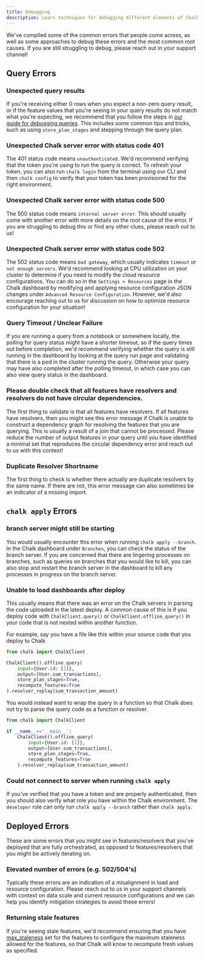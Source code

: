 ```yaml
---
title: Debugging
description: Learn techniques for debugging different elements of Chalk.
---
```


We've compiled some of the common errors that people come across, as well as some approaches to debug these errors
and the most common root causes. If you are still struggling to debug, please reach out in your support channel!

## Query Errors

### Unexpected query results

If you're receiving either 0 rows when you expect a non-zero query result, or if the feature values that you're seeing
in your query results do not match what you're expecting, we recommend that you follow the steps in
[our guide for debugging queries](https://docs.chalk.ai/docs/debugging-queries). This includes some common tips and
tricks, such as using `store_plan_stages` and stepping through the query plan.

### Unexpected Chalk server error with status code 401

The 401 status code means `unauthenticated`. We'd recommend verifying that the token you're using to run the query is
correct. To refresh your token, you can also run `chalk login` from the terminal using our CLI and then `chalk config`
to verify that your token has been provisioned for the right environment.

### Unexpected Chalk server error with status code 500

The 500 status code means `internal server error`. This should usually come with another error with more details on
the root cause of the error. If you are struggling to debug this or find any other clues, please reach out to us!

### Unexpected Chalk server error with status code 502

The 502 status code means `bad gateway`, which usually indicates `timeout` or `not enough servers`. We'd recommend
looking at CPU utilization on your cluster to determine if you need to modify the cloud resource configurations. You
can do so in the `Settings > Resources` page in the Chalk dashboard by modifying and applying resource configuration JSON
changes under `Advanced Resource Configuration`. However, we'd also encourage reaching out to us for discussion on how
to optimize resource configuration for your situation!

### Query Timeout / Unclear Failure

If you are running a query from a notebook or somewhere locally, the polling for query status might have a shorter
timeout, so if the query times out before completion, we'd recommend verifying whether the query is still running in the
dashboard by looking at the query run page and validating that there is a pod in the cluster running the query. Otherwise
your query may have also completed after the polling timeout, in which case you can also view query status in the
dashboard.

### Please double check that all features have resolvers and resolvers do not have circular dependencies.

The first thing to validate is that all features have resolvers. If all features have resolvers, then you might see
this error message if Chalk is unable to construct a dependency graph for resolving the features that you are
querying. This is usually a result of a join that cannot be processed. Please reduce the number of output
features in your query until you have identified a minimal set that reproduces the circular dependency error and
reach out to us with this context!

### Duplicate Resolver Shortname

The first thing to check is whether there actually are duplicate resolvers by the same name. If there are not, this
error message can also sometimes be an indicator of a missing import.

## `chalk apply` Errors

### branch server might still be starting

You would usually encounter this error when running `chalk apply --branch`. In the Chalk dashboard under `Branches`, you
can check the status of the branch server. If you are concerned that there are lingering processes on branches, such
as queries on branches that you would like to kill, you can also stop and restart the branch server in the dashboard to
kill any processes in progress on the branch server.

### Unable to load dashboards after deploy

This usually means that there was an error on the Chalk servers in parsing the code uploaded in the latest deploy. A
common cause of this is if you deploy code with `ChalkClient.query()` or `ChalkClient.offline_query()` in your code
that is not nested within another function.

For example, say you have a file like this within your source code that you deploy to Chalk

```python
from chalk import ChalkClient

ChalkClient().offline_query(
    input={User.id: [1]},
    output=[User.sum_transactions],
    store_plan_stages=True,
    recompute_features=True
).resolver_replay(sum_transaction_amount)
```

You would instead want to wrap the query in a function so that Chalk does not try to parse the query code as a
function or resolver.

```python
from chalk import ChalkClient

if __name__=='__main__':
    ChalkClient().offline_query(
        input={User.id: [1]},
        output=[User.sum_transactions],
        store_plan_stages=True,
        recompute_features=True
    ).resolver_replay(sum_transaction_amount)
```

### Could not connect to server when running `chalk apply`

If you've verified that you have a token and are properly authenticated, then you should also verify what role you
have within the Chalk environment. The `developer` role can only run `chalk apply --branch` rather than `chalk apply`.

## Deployed Errors

These are some errors that you might see in features/resolvers that you've deployed that are fully orchestrated,
as opposed to features/resolvers that you might be actively iterating on.

### Elevated number of errors (e.g. 502/504's)

Typically these errors are an indication of a misalignment in load and resource configuration. Please reach out to us
in your support channels with context on data scale and current resource configurations and we can help you identify
mitigation strategies to avoid these errors!

### Returning stale features

If you're seeing stale features, we'd recommend ensuring that you have
[max_staleness](https://docs.chalk.ai/docs/feature-caching) set for the features to configure the maximum staleness
allowed for the features, so that Chalk will know to recompute fresh values as specified.
